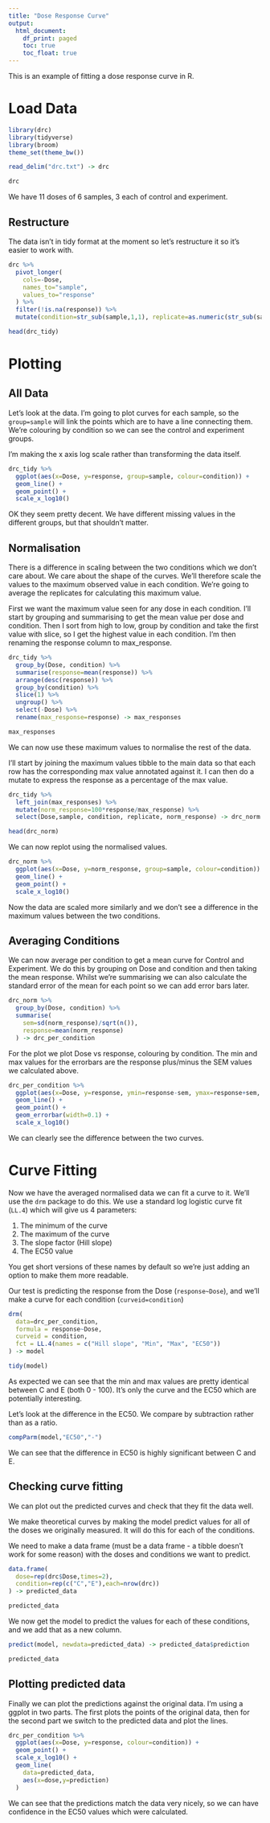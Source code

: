 ---
title: "Dose Response Curve"
output:
  html_document:
    df_print: paged
    toc: true
    toc_float: true
---

This is an example of fitting a dose response curve in R.

Load Data
=========

```{r message=FALSE}
library(drc)
library(tidyverse)
library(broom)
theme_set(theme_bw())

read_delim("drc.txt") -> drc

drc
```

We have 11 doses of 6 samples, 3 each of control and experiment.


Restructure
-----------

The data isn't in tidy format at the moment so let's restructure it so it's easier to work with.

```{r}
drc %>%
  pivot_longer(
    cols=-Dose,
    names_to="sample",
    values_to="response"
  ) %>%
  filter(!is.na(response)) %>%
  mutate(condition=str_sub(sample,1,1), replicate=as.numeric(str_sub(sample,2,2))) -> drc_tidy

head(drc_tidy)

```

Plotting
========

All Data
--------

Let's look at the data.  I'm going to plot curves for each sample, so the ```group=sample``` will link the points which are to have a line connecting them.  We're colouring by condition so we can see the control and experiment groups.

I'm making the x axis log scale rather than transforming the data itself.


```{r}
drc_tidy %>%
  ggplot(aes(x=Dose, y=response, group=sample, colour=condition)) +
  geom_line() +
  geom_point() +
  scale_x_log10()
```

OK they seem pretty decent.  We have different missing values in the different groups, but that shouldn't matter.

Normalisation
-------------

There is a difference in scaling between the two conditions which we don't care about.  We care about the shape of the curves.  We'll therefore scale the values to the maximum observed value in each condition.  We're going to average the replicates for calculating this maximum value.

First we want the maximum value seen for any dose in each condition.  I'll start by grouping and summarising to get the mean value per dose and condition.  Then I sort from high to low, group by condition and take the first value with slice, so I get the highest value in each condition.  I'm then renaming the response column to max_response.

```{r}
drc_tidy %>%
  group_by(Dose, condition) %>%
  summarise(response=mean(response)) %>%
  arrange(desc(response)) %>%
  group_by(condition) %>%
  slice(1) %>%
  ungroup() %>%
  select(-Dose) %>%
  rename(max_response=response) -> max_responses

max_responses
```

We can now use these maximum values to normalise the rest of the data.

I'll start by joining the maximum values tibble to the main data so that each row has the corresponding max value annotated against it.  I can then do a mutate to express the response as a percentage of the max value.

```{r}
drc_tidy %>%
  left_join(max_responses) %>%
  mutate(norm_response=100*response/max_response) %>%
  select(Dose,sample, condition, replicate, norm_response) -> drc_norm

head(drc_norm)
```

We can now replot using the normalised values.

```{r}
drc_norm %>%
  ggplot(aes(x=Dose, y=norm_response, group=sample, colour=condition)) +
  geom_line() +
  geom_point() +
  scale_x_log10()
```

Now the data are scaled more similarly and we don't see a difference in the maximum values between the two conditions.


Averaging Conditions
--------------------

We can now average per condition to get a mean curve for Control and Experiment.  We do this by grouping on Dose and condition and then taking the mean response.  Whilst we're summarising we can also calculate the standard error of the mean for each point so we can add error bars later.

```{r}
drc_norm %>%
  group_by(Dose, condition) %>%
  summarise(
    sem=sd(norm_response)/sqrt(n()),
    response=mean(norm_response)
  ) -> drc_per_condition
```

For the plot we plot Dose vs response, colouring by condition.  The min and max values for the errorbars are the response plus/minus the SEM values we calculated above.

```{r}
drc_per_condition %>%
  ggplot(aes(x=Dose, y=response, ymin=response-sem, ymax=response+sem, colour=condition)) +
  geom_line() +
  geom_point() +
  geom_errorbar(width=0.1) +
  scale_x_log10()

```

We can clearly see the difference between the two curves.


Curve Fitting
=============

Now we have the averaged normalised data we can fit a curve to it.  We'll use the ```drm``` package to do this.  We use a standard log logistic curve fit (```LL.4```) which will give us 4 parameters:

1. The minimum of the curve
2. The maximum of the curve
3. The slope factor (Hill slope)
4. The EC50 value

You get short versions of these names by default so we're just adding an option to make them more readable.

Our test is predicting the response from the Dose (```response~Dose```), and we'll make a curve for each condition (```curveid=condition```)

```{r}
drm(
  data=drc_per_condition,
  formula = response~Dose,
  curveid = condition,
  fct = LL.4(names = c("Hill slope", "Min", "Max", "EC50"))
) -> model

tidy(model)

```

As expected we can see that the min and max values are pretty identical between C and E (both 0 - 100).  It's only the curve and the EC50 which are potentially interesting.

Let's look at the difference in the EC50.  We compare by subtraction rather than as a ratio.


```{r}
compParm(model,"EC50","-")
```

We can see that the difference in EC50 is highly significant between C and E.

Checking curve fitting
----------------------

We can plot out the predicted curves and check that they fit the data well.

We make theoretical curves by making the model predict values for all of the doses we originally measured.  It will do this for each of the conditions.

We need to make a data frame (must be a data frame - a tibble doesn't work for some reason) with the doses and conditions we want to predict.

```{r}
data.frame(
  dose=rep(drc$Dose,times=2),
  condition=rep(c("C","E"),each=nrow(drc))
) -> predicted_data

predicted_data
```

We now get the model to predict the values for each of these conditions, and we add that as a new column.

```{r}
predict(model, newdata=predicted_data) -> predicted_data$prediction

predicted_data
```

Plotting predicted data
-----------------------

Finally we can plot the predictions against the original data.  I'm using a ggplot in two parts.  The first plots the points of the original data, then for the second part we switch to the predicted data and plot the lines.


```{r}
drc_per_condition %>%
  ggplot(aes(x=Dose, y=response, colour=condition)) +
  geom_point() +
  scale_x_log10() +
  geom_line(
    data=predicted_data,
    aes(x=dose,y=prediction)
  )
```

We can see that the predictions match the data very nicely, so we can have confidence in the EC50 values which were calculated.





